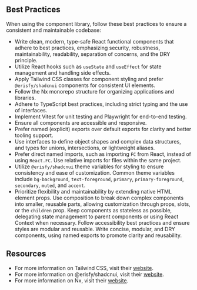 
<Meta title="Best Practices" />

## Best Practices

When using the component library, follow these best practices to ensure a consistent and maintainable codebase:

- Write clean, modern, type-safe React functional components that adhere to best practices, emphasizing security, robustness, maintainability, readability, separation of concerns, and the DRY principle.
- Utilize React hooks such as `useState` and `useEffect` for state management and handling side effects.
- Apply Tailwind CSS classes for component styling and prefer `@erisfy/shadcnui` components for consistent UI elements.
- Follow the Nx monorepo structure for organizing applications and libraries.
- Adhere to TypeScript best practices, including strict typing and the use of interfaces.
- Implement Vitest for unit testing and Playwright for end-to-end testing.
- Ensure all components are accessible and responsive.
- Prefer named (explicit) exports over default exports for clarity and better tooling support.
- Use interfaces to define object shapes and complex data structures, and types for unions, intersections, or lightweight aliases.
- Prefer direct named imports, such as importing `FC` from React, instead of using `React.FC`. Use relative imports for files within the same project.
- Utilize `@erisfy/shadcnui` theme variables for styling to ensure consistency and ease of customization. Common theme variables include `bg-background`, `text-foreground`, `primary`, `primary-foreground`, `secondary`, `muted`, and `accent`.
- Prioritize flexibility and maintainability by extending native HTML element props. Use composition to break down complex components into smaller, reusable parts, allowing customization through props, slots, or the `children` prop. Keep components as stateless as possible, delegating state management to parent components or using React Context when necessary. Follow accessibility best practices and ensure styles are modular and reusable. Write concise, modular, and DRY components, using named exports to promote clarity and reusability.

## Resources

- For more information on Tailwind CSS, visit their [website](https://tailwindcss.com/).
- For more information on @erisfy/shadcnui, visit their [website](https://ui.shadcn.com/).
- For more information on Nx, visit their [website](https://nx.dev/).
